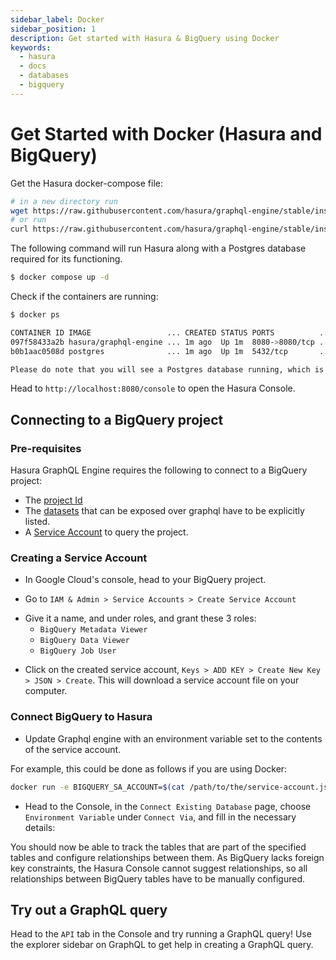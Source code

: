 ```yaml
---
sidebar_label: Docker
sidebar_position: 1
description: Get started with Hasura & BigQuery using Docker
keywords:
  - hasura
  - docs
  - databases
  - bigquery
---
```



# Get Started with Docker (Hasura and BigQuery)

Get the Hasura docker-compose file:

```bash
# in a new directory run
wget https://raw.githubusercontent.com/hasura/graphql-engine/stable/install-manifests/docker-compose/docker-compose.yaml
# or run
curl https://raw.githubusercontent.com/hasura/graphql-engine/stable/install-manifests/docker-compose/docker-compose.yaml -o docker-compose.yaml
```

The following command will run Hasura along with a Postgres database required for its functioning.

```bash
$ docker compose up -d
```

Check if the containers are running:

```bash
$ docker ps

CONTAINER ID IMAGE                 ... CREATED STATUS PORTS          ...
097f58433a2b hasura/graphql-engine ... 1m ago  Up 1m  8080->8080/tcp ...
b0b1aac0508d postgres              ... 1m ago  Up 1m  5432/tcp       ...

Please do note that you will see a Postgres database running, which is used by Hasura to store its configuration (Hasura Metadata).
```

Head to `http://localhost:8080/console` to open the Hasura Console.

## Connecting to a BigQuery project

### Pre-requisites

Hasura GraphQL Engine requires the following to connect to a BigQuery project:

- The [project Id](https://support.google.com/googleapi/answer/7014113?hl=en)
- The [datasets](https://cloud.google.com/bigquery/docs/datasets-intro) that can be exposed over graphql have to be
  explicitly listed.
- A [Service Account](https://cloud.google.com/iam/docs/service-accounts) to query the project.

### Creating a Service Account

- In Google Cloud's console, head to your BigQuery project.

- Go to `IAM & Admin > Service Accounts > Create Service Account`

<Thumbnail
  src="/img/databases/bigquery/getting-started/1-service-account.png"
  alt="Create a service account on GCP"
  width="400px"
/>

- Give it a name, and under roles, and grant these 3 roles:
  - `BigQuery Metadata Viewer`
  - `BigQuery Data Viewer`
  - `BigQuery Job User`

<Thumbnail
  src="/img/databases/bigquery/getting-started/2-service-account-details.png"
  alt="Add roles to service account on GCP"
  width="600px"
/>

- Click on the created service account, `Keys > ADD KEY > Create New Key > JSON > Create`. This will download a service
  account file on your computer.

### Connect BigQuery to Hasura

- Update Graphql engine with an environment variable set to the contents of the service account.

For example, this could be done as follows if you are using Docker:

```bash
docker run -e BIGQUERY_SA_ACCOUNT=$(cat /path/to/the/service-account.json) <rest-of-the-flags>
```

- Head to the Console, in the `Connect Existing Database` page, choose `Environment Variable` under `Connect Via`, and
  fill in the necessary details:

<Thumbnail
  src="/img/databases/bigquery/bigquery-add-service-account_console_2.12.1.png"
  alt="Connect existing BigQuery database in Hasura Cloud"
  width="900px"
/>

<Thumbnail
  src="/img/databases/bigquery/connect-big-query-db_console_2.10.1.png"
  alt="Connect existing BigQuery database in Console"
  width="900px"
/>

You should now be able to track the tables that are part of the specified tables and configure relationships between
them. As BigQuery lacks foreign key constraints, the Hasura Console cannot suggest relationships, so all relationships between
BigQuery tables have to be manually configured.

## Try out a GraphQL query

Head to the `API` tab in the Console and try running a GraphQL query! Use the explorer sidebar on GraphQL to get help in
creating a GraphQL query.

<Thumbnail
  src="/img/databases/bigquery/bigquery_api-query_2.12.png"
  alt="Make GraphQL query in Hasura"
  width="1100px"
/>

